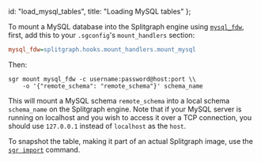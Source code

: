   id: "load_mysql_tables",
  title: "Loading MySQL tables"
};

To mount a MySQL database into the Splitgraph engine using [`mysql_fdw`](https://github.com/EnterpriseDB/mysql_fdw), first, add this to your `.sgconfig`'s `mount_handlers` section:

```ini
mysql_fdw=splitgraph.hooks.mount_handlers.mount_mysql
```

Then:

```
sgr mount mysql_fdw -c username:password@host:port \\
    -o '{"remote_schema": "remote_schema"}' schema_name
```

This will mount a MySQL schema `remote_schema` into a local schema `schema_name` on the
Splitgraph engine. Note that if your MySQL server is running on localhost and you wish to
access it over a TCP connection, you should use `127.0.0.1` instead of `localhost` as the `host`.

To snapshot the table, making it part of an actual Splitgraph image, use the [`sgr import`](../../sgr/image_management_creation/import) command.
